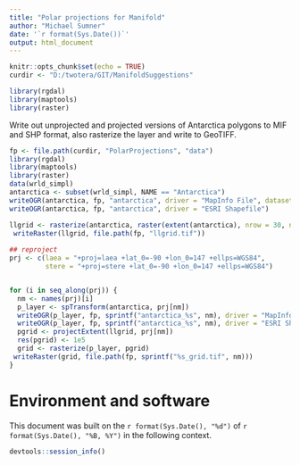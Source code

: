 ```yaml
---
title: "Polar projections for Manifold"
author: "Michael Sumner"
date: '`r format(Sys.Date())`'
output: html_document
---
```


```r
knitr::opts_chunk$set(echo = TRUE)
curdir <- "D:/twotera/GIT/ManifoldSuggestions"

library(rgdal)
library(maptools)
library(raster)
```

Write out unprojected and projected versions of Antarctica polygons to MIF and SHP format, also rasterize the layer and write to GeoTIFF. 

```r
fp <- file.path(curdir, "PolarProjections", "data")
library(rgdal)
library(maptools)
library(raster)
data(wrld_simpl)
antarctica <- subset(wrld_simpl, NAME == "Antarctica")
writeOGR(antarctica, fp, "antarctica", driver = "MapInfo File", dataset_options = "FORMAT=MIF")
writeOGR(antarctica, fp, "antarctica", driver = "ESRI Shapefile") 

llgrid <- rasterize(antarctica, raster(extent(antarctica), nrow = 30, ncol = 360, crs = projection(antarctica)))
 writeRaster(llgrid, file.path(fp, "llgrid.tif"))
 
## reproject
prj <- c(laea = "+proj=laea +lat_0=-90 +lon_0=147 +ellps=WGS84", 
         stere = "+proj=stere +lat_0=-90 +lon_0=147 +ellps=WGS84")


for (i in seq_along(prj)) {
  nm <- names(prj)[i]
  p_layer <- spTransform(antarctica, prj[nm])
  writeOGR(p_layer, fp, sprintf("antarctica_%s", nm), driver = "MapInfo File", dataset_options = "FORMAT=MIF")
  writeOGR(p_layer, fp, sprintf("antarctica_%s", nm), driver = "ESRI Shapefile")
  pgrid <- projectExtent(llgrid, prj[nm])
  res(pgrid) <- 1e5
  grid <- rasterize(p_layer, pgrid)
 writeRaster(grid, file.path(fp, sprintf("%s_grid.tif", nm)))
}
```

# Environment and software
     
This document was built on the `r format(Sys.Date(), "%d")` of `r format(Sys.Date(), "%B, %Y")` in the following context. 
     
```r
devtools::session_info()
```
    


